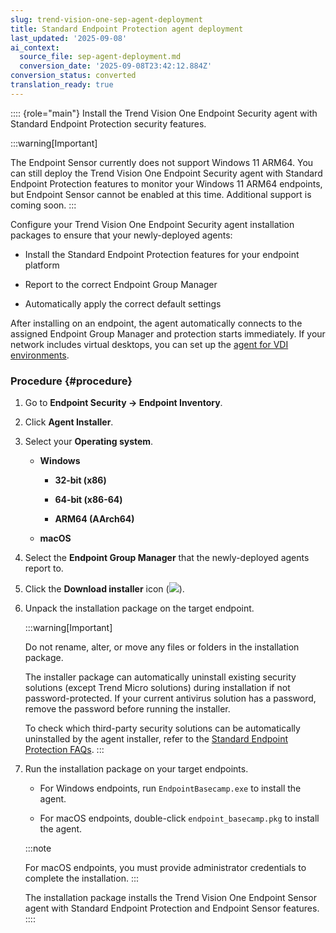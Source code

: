 ```yaml
---
slug: trend-vision-one-sep-agent-deployment
title: Standard Endpoint Protection agent deployment
last_updated: '2025-09-08'
ai_context:
  source_file: sep-agent-deployment.md
  conversion_date: '2025-09-08T23:42:12.884Z'
conversion_status: converted
translation_ready: true
---
```


:::: {role="main"}
Install the Trend Vision One Endpoint Security agent with Standard Endpoint Protection security features.

:::warning[Important]

The Endpoint Sensor currently does not support Windows 11 ARM64. You can still deploy the Trend Vision One Endpoint Security agent with Standard Endpoint Protection features to monitor your Windows 11 ARM64 endpoints, but Endpoint Sensor cannot be enabled at this time. Additional support is coming soon.
:::

Configure your Trend Vision One Endpoint Security agent installation packages to ensure that your newly-deployed agents:

- Install the Standard Endpoint Protection features for your endpoint platform

- Report to the correct Endpoint Group Manager

- Automatically apply the correct default settings

After installing on an endpoint, the agent automatically connects to the assigned Endpoint Group Manager and protection starts immediately. If your network includes virtual desktops, you can set up the [agent for VDI environments](create-golden-agent-image.mdx).

### Procedure {#procedure}

1.  Go to **Endpoint Security → Endpoint Inventory**.

2.  Click **Agent Installer**.

3.  Select your **Operating system**.

    - **Windows**

      - **32-bit (x86)**

      - **64-bit (x86-64)**

      - **ARM64 (AArch64)**

    - **macOS**

4.  Select the **Endpoint Group Manager** that the newly-deployed agents report to.

5.  Click the **Download installer** icon (![](/images/downloadInstaller=20230617123737.webp)).

6.  Unpack the installation package on the target endpoint.

    :::warning[Important]

    Do not rename, alter, or move any files or folders in the installation package.

    The installer package can automatically uninstall existing security solutions (except Trend Micro solutions) during installation if not password-protected. If your current antivirus solution has a password, remove the password before running the installer.

    To check which third-party security solutions can be automatically uninstalled by the agent installer, refer to the [Standard Endpoint Protection FAQs](standard-endpoint-protection-faqs.mdx).
    :::

7.  Run the installation package on your target endpoints.

    - For Windows endpoints, run `EndpointBasecamp.exe` to install the agent.

    - For macOS endpoints, double-click `endpoint_basecamp.pkg` to install the agent.

    :::note

    For macOS endpoints, you must provide administrator credentials to complete the installation.
    :::

    The installation package installs the Trend Vision One Endpoint Sensor agent with Standard Endpoint Protection and Endpoint Sensor features.
::::
